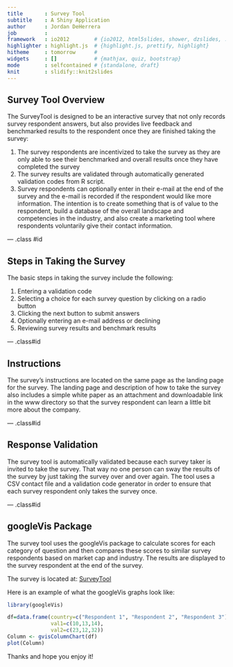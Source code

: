 ```yaml
---
title       : Survey Tool
subtitle    : A Shiny Application
author      : Jordan DeHerrera
job         : 
framework   : io2012        # {io2012, html5slides, shower, dzslides, ...}
highlighter : highlight.js  # {highlight.js, prettify, highlight}
hitheme     : tomorrow      # 
widgets     : []            # {mathjax, quiz, bootstrap}
mode        : selfcontained # {standalone, draft}
knit        : slidify::knit2slides
---
```


## Survey Tool Overview

The SurveyTool is designed to be an interactive survey that not only records survey respondent answers, but also provides live feedback and benchmarked results to the respondent once they are finished taking the survey:

1. The survey respondents are incentivized to take the survey as they are only able to see their benchmarked and overall results once they have completed the survey
2. The survey results are validated through automatically generated validation codes from R script.
3. Survey respondents can optionally enter in their e-mail at the end of the survey and the e-mail is recorded if the respondent would like more information.  The intention is to create something that is of value to the respondent, build a database of the overall landscape and competencies in the industry, and also create a marketing tool where respondents voluntarily give their contact information.

--- .class #id 

## Steps in Taking the Survey

The basic steps in taking the survey include the following:

1. Entering a validation code
2. Selecting a choice for each survey question by clicking on a radio button
3. Clicking the next button to submit answers
4. Optionally entering an e-mail address or declining
5. Reviewing survey results and benchmark results

--- .class#id

## Instructions

The survey's instructions are located on the same page as the landing page for the survey.  The landing page and description of how to take the survey also includes a simple white paper as an attachment and downloadable link in the www directory so that the survey respondent can learn a little bit more about the company.

--- .class#id

## Response Validation

The survey tool is automatically validated because each survey taker is invited to take the survey.  That way no one person can sway the results of the survey by just taking the survey over and over again.  The tool uses a CSV contact file and a validation code generator in order to ensure that each survey respondent only takes the survey once.

--- .class#id

## googleVis Package

The survey tool uses the googleVis package to calculate scores for each category of question and then compares these scores to similar survey respondents based on market cap and industry.  The results are displayed to the survey respondent at the end of the survey.

The survey is located at:  [SurveyTool](http://www.verasite.net/coursera)

Here is an example of what the googleVis graphs look like:

```r
library(googleVis)
```

```r
df=data.frame(country=c("Respondent 1", "Respondent 2", "Respondent 3"), 
              val1=c(10,13,14), 
              val2=c(23,12,32))
Column <- gvisColumnChart(df)
plot(Column)
```

Thanks and hope you enjoy it!
